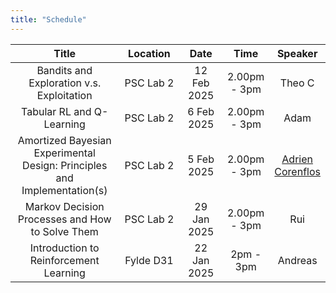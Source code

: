 ```yaml
---
title: "Schedule"
---
```


| Title | Location | Date | Time | Speaker |
|:----------:|:-----:|:---:|:---:|:-:|
| Bandits and Exploration v.s. Exploitation      | PSC Lab 2  | 12 Feb 2025 |   2.00pm - 3pm   |  Theo C    |
| Tabular RL and Q-Learning      | PSC Lab 2  | 6 Feb 2025 |   2.00pm - 3pm   |  Adam    |
| Amortized Bayesian Experimental Design: Principles and Implementation(s)      | PSC Lab 2  | 5 Feb 2025 |   2.00pm - 3pm   |  [Adrien Corenflos](https://adriencorenflos.github.io/)     |
| Markov Decision Processes and How to Solve Them      | PSC Lab 2  | 29 Jan 2025 |   2.00pm - 3pm   |  Rui     |
| Introduction to Reinforcement Learning      | Fylde D31  | 22 Jan 2025 |   2pm - 3pm   |   Andreas    |

